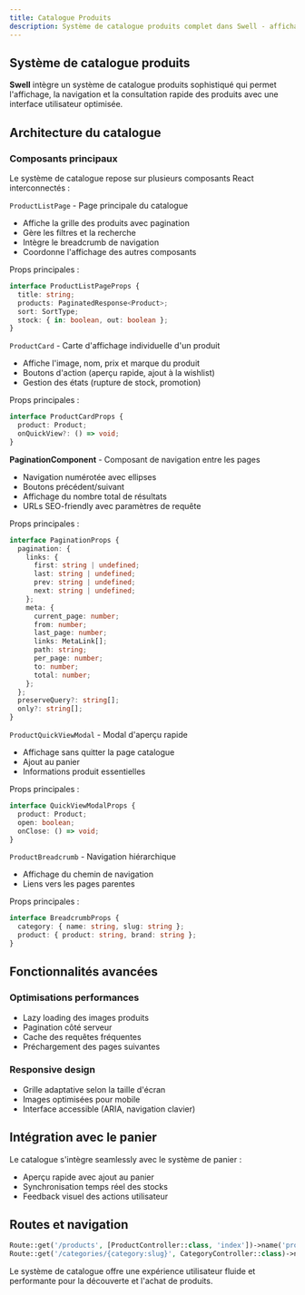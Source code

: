 ```yaml
---
title: Catalogue Produits
description: Système de catalogue produits complet dans Swell - affichage, pagination, recherche et aperçu rapide des produits.
---
```


## Système de catalogue produits

**Swell** intègre un système de catalogue produits sophistiqué qui permet l'affichage, la navigation et la consultation rapide des produits avec une interface utilisateur optimisée.

## Architecture du catalogue

### Composants principaux

Le système de catalogue repose sur plusieurs composants React interconnectés :

`ProductListPage` - Page principale du catalogue

- Affiche la grille des produits avec pagination
- Gère les filtres et la recherche
- Intègre le breadcrumb de navigation
- Coordonne l'affichage des autres composants

Props principales :
```typescript
interface ProductListPageProps {
  title: string;
  products: PaginatedResponse<Product>;
  sort: SortType;
  stock: { in: boolean, out: boolean };
}
```

`ProductCard` - Carte d'affichage individuelle d'un produit

- Affiche l'image, nom, prix et marque du produit
- Boutons d'action (aperçu rapide, ajout à la wishlist)
- Gestion des états (rupture de stock, promotion)

Props principales :
```typescript
interface ProductCardProps {
  product: Product;
  onQuickView?: () => void;
}
```

**PaginationComponent** - Composant de navigation entre les pages

- Navigation numérotée avec ellipses
- Boutons précédent/suivant
- Affichage du nombre total de résultats
- URLs SEO-friendly avec paramètres de requête

Props principales :
```typescript
interface PaginationProps {
  pagination: {
    links: {
      first: string | undefined;
      last: string | undefined;
      prev: string | undefined;
      next: string | undefined;
    };
    meta: {
      current_page: number;
      from: number;
      last_page: number;
      links: MetaLink[];
      path: string;
      per_page: number;
      to: number;
      total: number;
    };
  };
  preserveQuery?: string[];
  only?: string[];
}
```

`ProductQuickViewModal` - Modal d'aperçu rapide

- Affichage sans quitter la page catalogue
- Ajout au panier
- Informations produit essentielles

Props principales :
```typescript
interface QuickViewModalProps {
  product: Product;
  open: boolean;
  onClose: () => void;
}
```

`ProductBreadcrumb` - Navigation hiérarchique

- Affichage du chemin de navigation
- Liens vers les pages parentes

Props principales :
```typescript
interface BreadcrumbProps {
  category: { name: string, slug: string };
  product: { product: string, brand: string };
}
```

## Fonctionnalités avancées

### Optimisations performances

- Lazy loading des images produits
- Pagination côté serveur
- Cache des requêtes fréquentes
- Préchargement des pages suivantes

### Responsive design

- Grille adaptative selon la taille d'écran
- Images optimisées pour mobile
- Interface accessible (ARIA, navigation clavier)

## Intégration avec le panier

Le catalogue s'intègre seamlessly avec le système de panier :

- Aperçu rapide avec ajout au panier
- Synchronisation temps réel des stocks
- Feedback visuel des actions utilisateur

## Routes et navigation

```php title="routes/web.php"
Route::get('/products', [ProductController::class, 'index'])->name('product.index');
Route::get('/categories/{category:slug}', CategoryController::class)->name('category.show');
```

Le système de catalogue offre une expérience utilisateur fluide et performante pour la découverte et l'achat de produits.